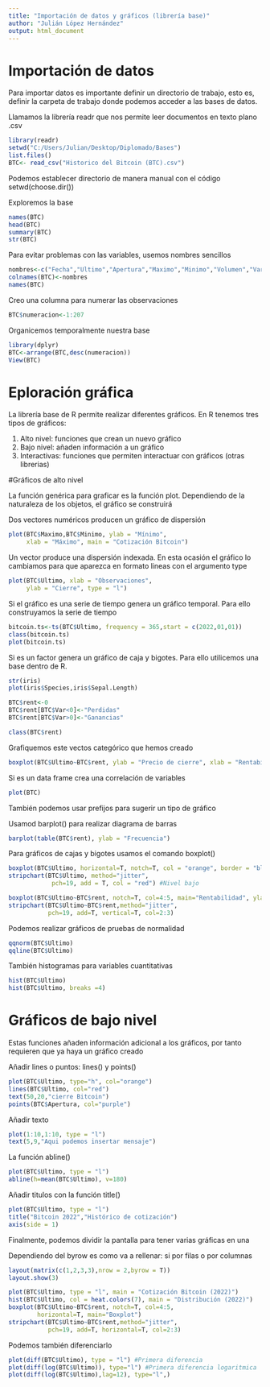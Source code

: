 ```yaml
---
title: "Importación de datos y gráficos (librería base)"
author: "Julián López Hernández"
output: html_document
---
```


# Importación de datos

Para importar datos es importante definir un directorio de trabajo, esto es, definir la carpeta de trabajo donde podemos acceder a las bases de datos.

Llamamos la librería readr que nos permite leer documentos en texto plano .csv

```r
library(readr)
setwd("C:/Users/Julian/Desktop/Diplomado/Bases")
list.files()
BTC<- read_csv("Historico del Bitcoin (BTC).csv")

```

Podemos establecer directorio de manera manual con el código setwd(choose.dir())

Exploremos la base

```r
names(BTC)
head(BTC)
summary(BTC)
str(BTC)
```

Para evitar problemas con las variables, usemos nombres sencillos
```r
nombres<-c("Fecha","Ultimo","Apertura","Maximo","Minimo","Volumen","Var")
colnames(BTC)<-nombres
names(BTC)
```
Creo una columna para numerar las observaciones
```r
BTC$numeracion<-1:207
```

Organicemos temporalmente nuestra base

```r
library(dplyr)
BTC<-arrange(BTC,desc(numeracion))
View(BTC)
```


# Eploración gráfica

La librería base de R permite realizar diferentes gráficos. En R tenemos tres tipos de gráficos:

1. Alto nivel: funciones que crean un nuevo gráfico
2. Bajo nivel: añaden información a un gráfico
3. Interactivas: funciones que permiten interactuar con gráficos (otras librerias)

#Gráficos de alto nivel

La función genérica para graficar es la función plot. Dependiendo de la naturaleza de los objetos, el gráfico se construirá 

Dos vectores numéricos producen un gráfico de dispersión
```r
plot(BTC$Maximo,BTC$Minimo, ylab = "Mínimo", 
     xlab = "Máximo", main = "Cotización Bitcoin")
```

Un vector produce una dispersión indexada. En esta ocasión el gráfico lo cambiamos para que aparezca en formato lineas con el argumento type
```r
plot(BTC$Ultimo, xlab = "Observaciones", 
     ylab = "Cierre", type = "l")
```
 
Si el gráfico es una serie de tiempo genera un gráfico temporal. Para ello construyamos la serie de tiempo

```r
bitcoin.ts<-ts(BTC$Ultimo, frequency = 365,start = c(2022,01,01))
class(bitcoin.ts)
plot(bitcoin.ts)
```

Si es un factor genera un gráfico de caja y bigotes. Para ello utilicemos una base dentro de R.

```r
str(iris)
plot(iris$Species,iris$Sepal.Length)
```

```r
BTC$rent<-0
BTC$rent[BTC$Var<0]<-"Perdidas"
BTC$rent[BTC$Var>0]<-"Ganancias"

class(BTC$rent)


```
Grafiquemos este vectos categórico que hemos creado
```r
boxplot(BTC$Ultimo~BTC$rent, ylab = "Precio de cierre", xlab = "Rentabilidad")

```

Si es un data frame crea una correlación de variables

```r
plot(BTC)
```

También podemos usar prefijos para sugerir un tipo de gráfico

Usamod barplot() para realizar diagrama de barras

```r
barplot(table(BTC$rent), ylab = "Frecuencia")
```
Para gráficos de cajas y bigotes usamos el comando boxplot()

```r
boxplot(BTC$Ultimo, horizontal=T, notch=T, col = "orange", border = "black", main="Boxplot, precio de cierre Bitcoin (2022)")
stripchart(BTC$Ultimo, method="jitter",
            pch=19, add = T, col = "red") #Nivel bajo
```

```r
boxplot(BTC$Ultimo~BTC$rent, notch=T, col=4:5, main="Rentabilidad", ylab = "Cierre BTC", xlab = "Rentabilidad")
stripchart(BTC$Ultimo~BTC$rent,method="jitter",
           pch=19, add=T, vertical=T, col=2:3)

```

Podemos realizar gráficos de pruebas de normalidad

```r
qqnorm(BTC$Ultimo)
qqline(BTC$Ultimo)
```

También histogramas para variables cuantitativas


```r
hist(BTC$Ultimo)
hist(BTC$Ultimo, breaks =4)
```

# Gráficos de bajo nivel

Estas funciones añaden información adicional a los gráficos, por tanto requieren que ya haya un gráfico creado

Añadir lines o puntos: lines() y points()

```r

plot(BTC$Ultimo, type="h", col="orange")
lines(BTC$Ultimo, col="red")
text(50,20,"cierre Bitcoin")
points(BTC$Apertura, col="purple")
```

Añadir texto

```r
plot(1:10,1:10, type = "l")
text(5,9,"Aqui podemos insertar mensaje")
```

La función abline()
```r
plot(BTC$Ultimo, type = "l")
abline(h=mean(BTC$Ultimo), v=180)
```

Añadir titulos con la función title()

```r
plot(BTC$Ultimo, type = "l")
title("Bitcoin 2022","Histórico de cotización")
axis(side = 1)
```

Finalmente, podemos dividir la pantalla para tener varias gráficas en una

Dependiendo del byrow es como va a rellenar: si por filas o por columnas
```r
layout(matrix(c(1,2,3,3),nrow = 2,byrow = T))
layout.show(3)

plot(BTC$Ultimo, type = "l", main = "Cotización Bitcoin (2022)")
hist(BTC$Ultimo, col = heat.colors(7), main = "Distribución (2022)")
boxplot(BTC$Ultimo~BTC$rent, notch=T, col=4:5,
        horizontal=T, main="Boxplot")
stripchart(BTC$Ultimo~BTC$rent,method="jitter",
           pch=19, add=T, horizontal=T, col=2:3)
```

Podemos también diferenciarlo

```r

plot(diff(BTC$Ultimo), type = "l") #Primera diferencia
plot(diff(log(BTC$Ultimo)), type="l") #Primera diferencia logaritmica
plot(diff(log(BTC$Ultimo),lag=12), type="l",)
```



